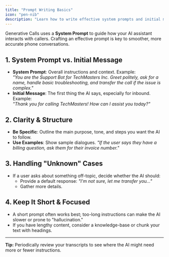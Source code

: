 ```yaml
---
title: "Prompt Writing Basics"
icon: "pen-nib"
description: "Learn how to write effective system prompts and initial messages for your AI assistants"
---
```


Generative Calls uses a **System Prompt** to guide how your AI assistant interacts with callers. Crafting an effective prompt is key to smoother, more accurate phone conversations.

## 1. System Prompt vs. Initial Message

- **System Prompt**: Overall instructions and context. Example:\
  _"You are the Support Bot for TechMasters Inc. Greet politely, ask for a name, handle basic troubleshooting, and transfer the call if the issue is complex."_
- **Initial Message**: The first thing the AI says, especially for inbound. Example:\
  _"Thank you for calling TechMasters\! How can I assist you today?"_

## 2. Clarity & Structure

- **Be Specific**: Outline the main purpose, tone, and steps you want the AI to follow.
- **Use Examples**: Show sample dialogues. _"If the user says they have a billing question, ask them for their invoice number."_

## 3. Handling "Unknown" Cases

- If a user asks about something off-topic, decide whether the AI should:
  - Provide a default response: _"I'm not sure, let me transfer you…"_
  - Gather more details.

## 4. Keep It Short & Focused

- A short prompt often works best; too-long instructions can make the AI slower or prone to "hallucination."
- If you have lengthy content, consider a knowledge-base or chunk your text with headings.

---

**Tip:** Periodically review your transcripts to see where the AI might need more or fewer instructions.